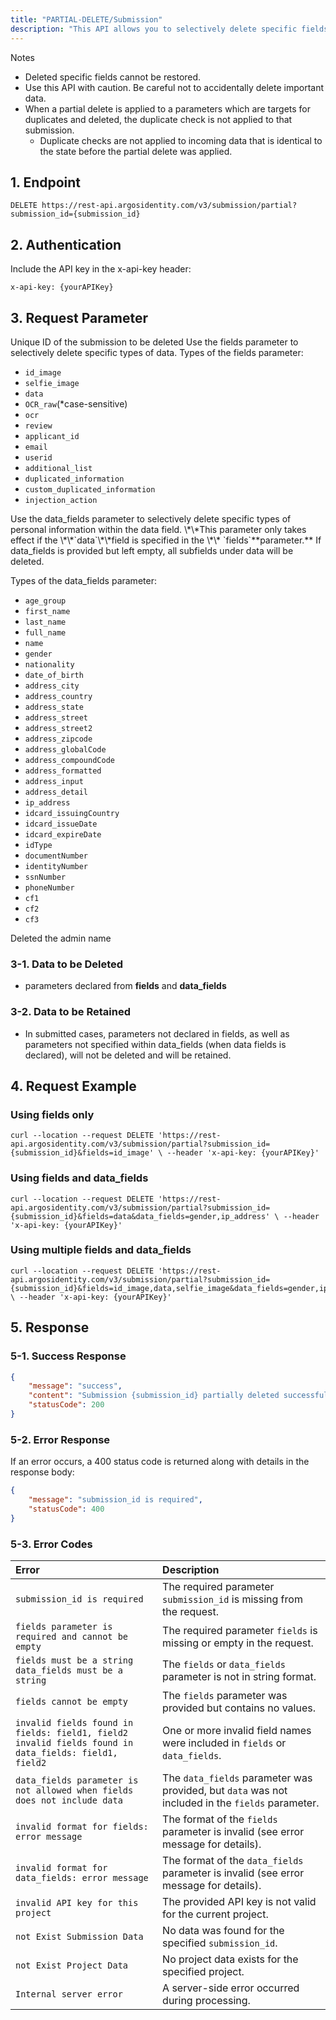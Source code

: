 ```yaml
---
title: "PARTIAL-DELETE/Submission"
description: "This API allows you to selectively delete specific fields from a single submission data. Unlike complete deletion, you can preserve necessary data while removing only sensitive information, enabling flexible use according to your company's internal policies."
---
```


<Warning>
  Notes

  - Deleted specific fields cannot be restored.
  - Use this API with caution. Be careful not to accidentally delete important data.
  - When a partial delete is applied to a parameters which are targets for duplicates and deleted, the duplicate check is not applied to that submission.
    - Duplicate checks are not applied to incoming data that is identical to the state before the partial delete was applied.
</Warning>

## 1. Endpoint

```text PARTIAL-DELETE/Submission
DELETE https://rest-api.argosidentity.com/v3/submission/partial?submission_id={submission_id}
```

## 2. Authentication

Include the API key in the x-api-key header:

```text x-api-key
x-api-key: {yourAPIKey}
```

## 3. Request Parameter

<ResponseField name="submission_id" type="string" required="true">
  Unique ID of the submission to be deleted
</ResponseField>

<ResponseField name="fields" type="string" required="true">
  Use the fields parameter to selectively delete specific types of data.
  Types of the fields parameter:

  - `id_image`
  - `selfie_image`
  - `data`
  - `OCR_raw`(\*case-sensitive)
  - `ocr`
  - `review`
  - `applicant_id`
  - `email`
  - `userid`
  - `additional_list`
  - `duplicated_information`
  - `custom_duplicated_information`
  - `injection_action`
</ResponseField>

<ResponseField name="data_fields" type="string">
  Use the data_fields parameter to selectively delete specific types of personal information within the data field. \*\*This parameter only takes effect if the \*\*`data`\*\*field is specified in the \*\* `fields`**parameter.**  If data_fields is provided but left empty, all subfields under data will be deleted.

  Types of the data_fields parameter:

  - `age_group`
  - `first_name`
  - `last_name`
  - `full_name`
  - `name`
  - `gender`
  - `nationality`
  - `date_of_birth`
  - `address_city`
  - `address_country`
  - `address_state`
  - `address_street`
  - `address_street2`
  - `address_zipcode`
  - `address_globalCode`
  - `address_compoundCode`
  - `address_formatted`
  - `address_input`
  - `address_detail`
  - `ip_address`
  - `idcard_issuingCountry`
  - `idcard_issueDate`
  - `idcard_expireDate`
  - `idType`
  - `documentNumber`
  - `identityNumber`
  - `ssnNumber`
  - `phoneNumber`
  - `cf1`
  - `cf2`
  - `cf3`
</ResponseField>

<ResponseField name="admin_name" type="string">
  Deleted the admin name
</ResponseField>

### 3-1. Data to be Deleted

- parameters declared from **fields** and **data_fields**

### 3-2. Data to be Retained

- In submitted cases, parameters not declared in fields, as well as parameters not specified within data_fields (when data fields is declared), will not be deleted and will be retained.

## 4. Request Example

### Using fields only

```curl PARTIAL-DELETE/Submission
curl --location --request DELETE 'https://rest-api.argosidentity.com/v3/submission/partial?submission_id={submission_id}&fields=id_image' \ --header 'x-api-key: {yourAPIKey}'
```

### Using fields and data_fields

```curl PARTIAL-DELETE/Submission
curl --location --request DELETE 'https://rest-api.argosidentity.com/v3/submission/partial?submission_id={submission_id}&fields=data&data_fields=gender,ip_address' \ --header 'x-api-key: {yourAPIKey}'
```

### Using multiple fields and data_fields

```curl PARTIAL-DELETE/Submission
curl --location --request DELETE 'https://rest-api.argosidentity.com/v3/submission/partial?submission_id={submission_id}&fields=id_image,data,selfie_image&data_fields=gender,ip_address' \ --header 'x-api-key: {yourAPIKey}'
```

## 5. Response

### 5-1. Success Response

```result.json
{
	"message": "success",
	"content": "Submission {submission_id} partially deleted successfully.",
	"statusCode": 200
}
```

### 5-2. Error Response

If an error occurs, a 400 status code is returned along with details in the response body:

```json error.json
{
    "message": "submission_id is required",
    "statusCode": 400
}
```

### 5-3. Error Codes

| **Error**                                                                                                   | **Description**                                                                                  |
| :---------------------------------------------------------------------------------------------------------- | :----------------------------------------------------------------------------------------------- |
| `submission_id is required`                                                                                 | The required parameter `submission_id` is missing from the request.                              |
| `fields parameter is required and cannot be empty`                                                          | The required parameter `fields` is missing or empty in the request.                              |
| `fields must be a string`<br />`data_fields must be a string`                                               | The `fields` or `data_fields` parameter is not in string format.                                 |
| `fields cannot be empty`                                                                                    | The `fields` parameter was provided but contains no values.                                      |
| `invalid fields found in fields: field1, field2`<br />`invalid fields found in data_fields: field1, field2` | One or more invalid field names were included in `fields` or `data_fields`.                      |
| `data_fields parameter is not allowed when fields does not include data`                                    | The `data_fields` parameter was provided, but `data` was not included in the `fields` parameter. |
| `invalid format for fields: error message`                                                                  | The format of the `fields` parameter is invalid (see error message for details).                 |
| `invalid format for data_fields: error message`                                                             | The format of the `data_fields` parameter is invalid (see error message for details).            |
| `invalid API key for this project`                                                                          | The provided API key is not valid for the current project.                                       |
| `not Exist Submission Data`                                                                                 | No data was found for the specified `submission_id`.                                             |
| `not Exist Project Data`                                                                                    | No project data exists for the specified project.                                                |
| `Internal server error`                                                                                     | A server-side error occurred during processing.                                                  |